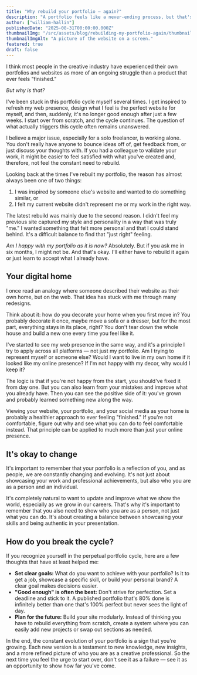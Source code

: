 ```yaml
---
title: "Why rebuild your portfolio — again?"
description: "A portfolio feels like a never-ending process, but that's probably part of growing both creatively and professionally."
author: ["william-hallin"]
publishedDate: "2025-08-31T00:00:00.000Z"
thumbnailImg: "/src/assets/blog/rebuilding-my-portfolio-again/thumbnail.jpg"
thumbnailImgAlt: "A picture of the website on a screen."
featured: true
draft: false
---
```


I think most people in the creative industry have experienced their own portfolios and websites as more of an ongoing struggle than a product that ever feels "finished."

_But why is that?_

I've been stuck in this portfolio cycle myself several times. I get inspired to refresh my web presence, design what I feel is the perfect website for myself, and then, suddenly, it's no longer good enough after just a few weeks. I start over from scratch, and the cycle continues. The question of what actually triggers this cycle often remains unanswered.

I believe a major issue, especially for a solo freelancer, is working alone. You don't really have anyone to bounce ideas off of, get feedback from, or just discuss your thoughts with. If you had a colleague to validate your work, it might be easier to feel satisfied with what you've created and, therefore, not feel the constant need to rebuild.

Looking back at the times I've rebuilt my portfolio, the reason has almost always been one of two things:

1. I was inspired by someone else's website and wanted to do something similar, or
2. I felt my current website didn't represent me or my work in the right way.

The latest rebuild was mainly due to the second reason. I didn't feel my previous site captured my style and personality in a way that was truly "me." I wanted something that felt more personal and that I could stand behind. It's a difficult balance to find that "just right" feeling.

_Am I happy with my portfolio as it is now?_ Absolutely. But if you ask me in six months, I might not be. And that's okay. I'll either have to rebuild it again or just learn to accept what I already have.

## Your digital home

I once read an analogy where someone described their website as their own home, but on the web. That idea has stuck with me through many redesigns.

Think about it: how do you decorate your home when you first move in? You probably decorate it once, maybe move a sofa or a dresser, but for the most part, everything stays in its place, right? You don't tear down the whole house and build a new one every time you feel like it.

I've started to see my web presence in the same way, and it's a principle I try to apply across all platforms — not just my portfolio. Am I trying to represent myself or someone else? Would I want to live in my own home if it looked like my online presence? If I'm not happy with my decor, why would I keep it?

The logic is that if you're not happy from the start, you should've fixed it from day one. But you can also learn from your mistakes and improve what you already have. Then you can see the positive side of it: you've grown and probably learned something new along the way.

Viewing your website, your portfolio, and your social media as your home is probably a healthier approach to ever feeling "finished." If you're not comfortable, figure out why and see what you can do to feel comfortable instead. That principle can be applied to much more than just your online presence.

## It's okay to change

It's important to remember that your portfolio is a reflection of you, and as people, we are constantly changing and evolving. It's not just about showcasing your work and professional achievements, but also who you are as a person and an individual.

It's completely natural to want to update and improve what we show the world, especially as we grow in our careers. That's why it's important to remember that you also need to show who you are as a person, not just what you can do. It's about creating a balance between showcasing your skills and being authentic in your presentation.

## How do you break the cycle?

If you recognize yourself in the perpetual portfolio cycle, here are a few thoughts that have at least helped me:

- **Set clear goals:** What do you want to achieve with your portfolio? Is it to get a job, showcase a specific skill, or build your personal brand? A clear goal makes decisions easier.
- **"Good enough" is often the best:** Don't strive for perfection. Set a deadline and stick to it. A published portfolio that's 80% done is infinitely better than one that's 100% perfect but never sees the light of day.
- **Plan for the future:** Build your site modularly. Instead of thinking you have to rebuild everything from scratch, create a system where you can easily add new projects or swap out sections as needed.

In the end, the constant evolution of your portfolio is a sign that you're growing. Each new version is a testament to new knowledge, new insights, and a more refined picture of who you are as a creative professional. So the next time you feel the urge to start over, don't see it as a failure — see it as an opportunity to show how far you've come.
